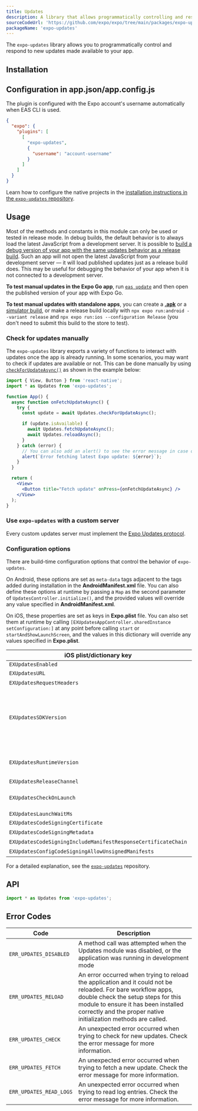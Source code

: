 ```yaml
---
title: Updates
description: A library that allows programmatically controlling and responding to new updates made available to your app.
sourceCodeUrl: 'https://github.com/expo/expo/tree/main/packages/expo-updates'
packageName: 'expo-updates'
---
```



The `expo-updates` library allows you to programmatically control and respond to new updates made available to your app.

<PlatformsSection android emulator ios simulator />

## Installation

<APIInstallSection href="/bare/installing-updates/" />

## Configuration in app.json/app.config.js

The plugin is configured with the Expo account's username automatically when EAS CLI is used.

<ConfigPluginExample>

```json app.json
{
  "expo": {
    "plugins": [
      [
        "expo-updates",
        {
          "username": "account-username"
        }
      ]
    ]
  }
}
```

</ConfigPluginExample>

<ConfigReactNative>

Learn how to configure the native projects in the [installation instructions in the `expo-updates` repository](https://github.com/expo/expo/tree/main/packages/expo-updates#installation-in-bare-react-native-projects).

</ConfigReactNative>

## Usage

Most of the methods and constants in this module can only be used or tested in release mode. In debug builds, the default behavior is to always load the latest JavaScript from a development server. It is possible to [build a debug version of your app with the same updates behavior as a release build](/eas-update/debug-advanced/#debugging-of-native-code-while-loading-the-app-through-expo-updates). Such an app will not open the latest JavaScript from your development server &mdash; it will load published updates just as a release build does. This may be useful for debugging the behavior of your app when it is not connected to a development server.

**To test manual updates in the Expo Go app**, run [`eas update`](/eas-update/introduction) and then open the published version of your app with Expo Go.

**To test manual updates with standalone apps**, you can create a [**.apk**](/build-reference/apk) or a [simulator build](/build-reference/simulators), or make a release build locally with `npx expo run:android --variant release` and `npx expo run:ios --configuration Release` (you don't need to submit this build to the store to test).

### Check for updates manually

The `expo-updates` library exports a variety of functions to interact with updates once the app is already running. In some scenarios, you may want to check if updates are available or not. This can be done manually by using [`checkForUpdateAsync()`](#updatescheckforupdateasync) as shown in the example below:

```jsx App.js
import { View, Button } from 'react-native';
import * as Updates from 'expo-updates';

function App() {
  async function onFetchUpdateAsync() {
    try {
      const update = await Updates.checkForUpdateAsync();

      if (update.isAvailable) {
        await Updates.fetchUpdateAsync();
        await Updates.reloadAsync();
      }
    } catch (error) {
      // You can also add an alert() to see the error message in case of an error when fetching updates.
      alert(`Error fetching latest Expo update: ${error}`);
    }
  }

  return (
    <View>
      <Button title="Fetch update" onPress={onFetchUpdateAsync} />
    </View>
  );
}
```

### Use `expo-updates` with a custom server

Every custom updates server must implement the [Expo Updates protocol](/technical-specs/expo-updates-1/).

<BoxLink
  title="Custom Expo Updates Server"
  description="You can find an example implementation of a custom server and an app using that server in this GitHub repository."
  href="https://github.com/expo/custom-expo-updates-server"
  Icon={GithubIcon}
/>

### Configuration options

There are build-time configuration options that control the behavior of `expo-updates`.

On Android, these options are set as `meta-data` tags adjacent to the tags added during installation in the **AndroidManifest.xml** file. You can also define these options at runtime by passing a `Map` as the second parameter of `UpdatesController.initialize()`, and the provided values will override any value specified in **AndroidManifest.xml**.

On iOS, these properties are set as keys in **Expo.plist** file. You can also set them at runtime by calling `[EXUpdatesAppController.sharedInstance setConfiguration:]` at any point before calling `start` or `startAndShowLaunchScreen`, and the values in this dictionary will override any values specified in **Expo.plist**.

| iOS plist/dictionary key                                      | Android Map key                                      | Android meta-data name                                                          | Default                                                          | Required?                                                                                                |
| ------------------------------------------------------------- | ---------------------------------------------------- | ------------------------------------------------------------------------------- | ---------------------------------------------------------------- | -------------------------------------------------------------------------------------------------------- |
| `EXUpdatesEnabled`                                            | `enabled`                                            | `expo.modules.updates.ENABLED`                                                  | `true`                                                           | <NoIcon />                                                                                               |
| `EXUpdatesURL`                                                | `updateUrl`                                          | `expo.modules.updates.EXPO_UPDATE_URL`                                          | (none)                                                           | <YesIcon />                                                                                              |
| `EXUpdatesRequestHeaders`                                     | `requestHeaders`                                     | `expo.modules.updates.UPDATES_CONFIGURATION_REQUEST_HEADERS_KEY`                | (none)                                                           | <NoIcon />                                                                                               |
| `EXUpdatesSDKVersion`                                         | `sdkVersion`                                         | `expo.modules.updates.EXPO_SDK_VERSION`                                         | (none)                                                           | (exactly one of `sdkVersion` or `runtimeVersion` is required, Required for apps hosted on Expo's server) |
| `EXUpdatesRuntimeVersion`                                     | `runtimeVersion`                                     | `expo.modules.updates.EXPO_RUNTIME_VERSION`                                     | (none)                                                           | (exactly one of `sdkVersion` or `runtimeVersion` is required)                                            |
| `EXUpdatesReleaseChannel`                                     | `releaseChannel`                                     | `expo.modules.updates.EXPO_RELEASE_CHANNEL`                                     | `default`                                                        | <NoIcon />                                                                                               |
| `EXUpdatesCheckOnLaunch`                                      | `checkOnLaunch`                                      | `expo.modules.updates.EXPO_UPDATES_CHECK_ON_LAUNCH`                             | `ALWAYS` (`ALWAYS`, `NEVER`, `WIFI_ONLY`, `ERROR_RECOVERY_ONLY`) | <NoIcon />                                                                                               |
| `EXUpdatesLaunchWaitMs`                                       | `launchWaitMs`                                       | `expo.modules.updates.EXPO_UPDATES_LAUNCH_WAIT_MS`                              | `0`                                                              | <NoIcon />                                                                                               |
| `EXUpdatesCodeSigningCertificate`                             | `codeSigningCertificate`                             | `expo.modules.updates.CODE_SIGNING_CERTIFICATE`                                 | (none)                                                           | <NoIcon />                                                                                               |
| `EXUpdatesCodeSigningMetadata`                                | `codeSigningMetadata`                                | `expo.modules.updates.CODE_SIGNING_METADATA`                                    | (none)                                                           | <NoIcon />                                                                                               |
| `EXUpdatesCodeSigningIncludeManifestResponseCertificateChain` | `codeSigningIncludeManifestResponseCertificateChain` | `expo.modules.updates.CODE_SIGNING_INCLUDE_MANIFEST_RESPONSE_CERTIFICATE_CHAIN` | false                                                            | <NoIcon />                                                                                               |
| `EXUpdatesConfigCodeSigningAllowUnsignedManifests`            | `codeSigningAllowUnsignedManifests`                  | `expo.modules.updates.CODE_SIGNING_ALLOW_UNSIGNED_MANIFESTS`                    | false                                                            | <NoIcon />                                                                                               |

For a detailed explanation, see the [`expo-updates`](https://github.com/expo/expo/blob/main/packages/expo-updates/README.md) repository.

## API

```js
import * as Updates from 'expo-updates';
```

<APISection packageName="expo-updates" apiName="Updates" />

## Error Codes

| Code                    | Description                                                                                                                                                                                                                                                   |
| ----------------------- | ------------------------------------------------------------------------------------------------------------------------------------------------------------------------------------------------------------------------------------------------------------- |
| `ERR_UPDATES_DISABLED`  | A method call was attempted when the Updates module was disabled, or the application was running in development mode                                                                                                                                          |
| `ERR_UPDATES_RELOAD`    | An error occurred when trying to reload the application and it could not be reloaded. For bare workflow apps, double check the setup steps for this module to ensure it has been installed correctly and the proper native initialization methods are called. |
| `ERR_UPDATES_CHECK`     | An unexpected error occurred when trying to check for new updates. Check the error message for more information.                                                                                                                                              |
| `ERR_UPDATES_FETCH`     | An unexpected error occurred when trying to fetch a new update. Check the error message for more information.                                                                                                                                                 |
| `ERR_UPDATES_READ_LOGS` | An unexpected error occurred when trying to read log entries. Check the error message for more information.                                                                                                                                                   |
